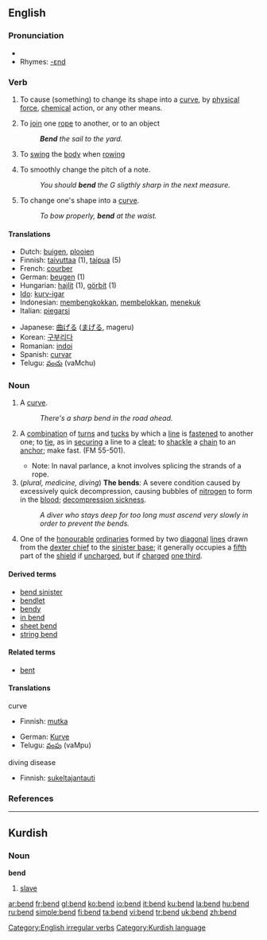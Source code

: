 ==English==

===Pronunciation===
*{{IPA|/'bɛnd/}}
*Rhymes: [[Rhymes:English:-ɛnd|-ɛnd]]

===Verb===
{{en-verb|bends|bending|bent}}

# {{transitive}} To cause (something) to change its shape into a [[curve]], by [[physical]] [[force]], [[chemical]] action, or any other means.
# {{transitive}} {{nautical}} To [[join]] one [[rope]] to another, or to an object
#: '''''Bend''' the sail to the yard.''
# {{transitive}} {{nautical}} To [[swing]] the [[body]] when [[rowing]]
# {{transitive}} {{music}} To smoothly change the pitch of a note.
#: ''You should '''bend''' the G sligthly sharp in the next measure.''
# {{intransitive}}  To change one's shape into a [[curve]].
#: ''To bow properly, '''bend''' at the waist.''

====Translations====
{{rfc-trans}}
{{top}}
*Dutch: [[buigen]], [[plooien]] <!-- not checked -->
*Finnish: [[taivuttaa]] (1), [[taipua]] (5)
*French: [[courber]]
*German: [[beugen]] (1)
*Hungarian: [[hajlít]] (1), [[görbít]] (1)
*[[Ido]]: [[kurv-igar]]
*Indonesian: [[bengkok|membengkokkan]], [[belok|membelokkan]], [[tekuk|menekuk]] <!-- not checked -->
*Italian: [[piegarsi]]
{{mid}}
*Japanese: [[曲げる]] ([[まげる]], mageru) <!-- not checked -->
*Korean: [[구부리다]]
*Romanian: [[indoi]]
*Spanish: [[curvar]]
*Telugu: [[వంచు]] (vaMchu)
{{bottom}}

===Noun===
{{en-noun}}

# A [[curve]].
#: ''There's a sharp bend in the road ahead.''
# {{nautical}} A [[combination]] of [[turns]] and [[tucks]] by which a [[line]] is [[fastened]] to another one; to [[tie]], as in [[securing]] a line to a [[cleat]]; to [[shackle]] a [[chain]] to an [[anchor]]; make fast. (FM 55-501).
#* Note: In naval parlance, a knot involves splicing the strands of a rope.
# (''plural, medicine, diving'') '''The bends''': A severe condition caused by excessively quick decompression, causing bubbles of [[nitrogen]] to form in the [[blood]]; [[decompression sickness]].
#: ''A diver who stays deep for too long must ascend very slowly in order to prevent the bends.''
# {{heraldry}} One of the [[honourable]] [[ordinary|ordinaries]] formed by two [[diagonal]] [[line]]s drawn from the [[dexter chief]] to the [[sinister base]]; it generally occupies a [[fifth]] part of the [[shield]] if [[uncharged]], but if [[charged]] [[one third]].

====Derived terms====
*[[bend sinister]]
*[[bendlet]]
*[[bendy]]
*[[in bend]]
*[[sheet bend]]
*[[string bend]]

====Related terms====
*[[bent]]

====Translations====
;curve
{{top}}
*Finnish: [[mutka]]
{{mid}}
*German: [[Kurve]] {{f}}
*Telugu: [[వంపు]] (vaMpu)
{{bottom}}
;diving disease
{{top}}
*Finnish: [[sukeltajantauti]]
{{bottom}}

===References===
{{R:Heraldry 1862}}

----

==Kurdish==
===Noun===
'''bend'''

# [[slave]]

[[Category:English irregular verbs]]
[[Category:Kurdish language]]

[[ar:bend]]
[[fr:bend]]
[[gl:bend]]
[[ko:bend]]
[[io:bend]]
[[it:bend]]
[[ku:bend]]
[[la:bend]]
[[hu:bend]]
[[ru:bend]]
[[simple:bend]]
[[fi:bend]]
[[ta:bend]]
[[vi:bend]]
[[tr:bend]]
[[uk:bend]]
[[zh:bend]]
